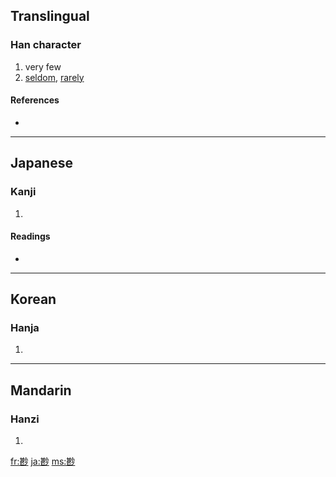 {{see|鮮}}
==Translingual==

===Han character===
{{Han char|rn=42|rad=小|as=10|sn=13|four=|canj=廿女火竹 (TVFH)}}

# very few
# [[seldom]], [[rarely]]

====References====
* {{Han ref|kx=0297.270|dkj=07523|dj=0592.260|hdz=10565.160|uh=5C20|ud=23584}}

----

==Japanese==

===Kanji===
{{ja-kanji|grade=|rs=小10}}

# {{defn|Japanese}}

====Readings====
* {{ja-readings|on=[[せん]] (sen)|kun=[[すくない]] (sukunai)}}

----

==Korean==

===Hanja===
{{ko-hanja|hangeul=선|rv=seon|mr=sŏn}}

# {{defn|Korean}}

----

==Mandarin==

===Hanzi===
{{cmn-hanzi|pin=[[xiǎn]] ([[xian3]])|wg=hsien<sup>3</sup>}}

# {{defn|Mandarin}}

[[fr:尠]]
[[ja:尠]]
[[ms:尠]]